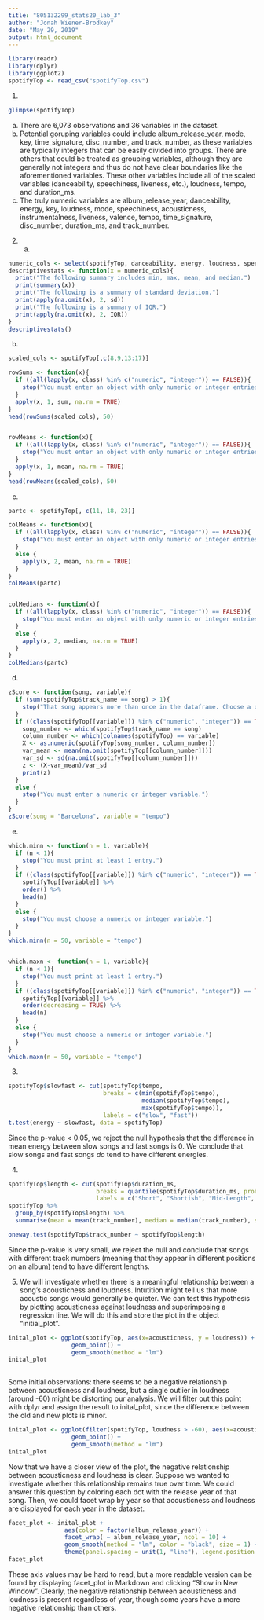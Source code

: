 ---
title: "805132299_stats20_lab_3"
author: "Jonah Wiener-Brodkey"
date: "May 29, 2019"
output: html_document
---

```{r, message = FALSE, warning = FALSE}
library(readr)
library(dplyr)
library(ggplot2)
spotifyTop <- read_csv("spotifyTop.csv")
```
  
1. 
```{r}
glimpse(spotifyTop)
```
  a. There are 6,073 observations and 36 variables in the dataset.
  b. Potential goruping variables could include album_release_year, mode, key, time_signature, disc_number, and track_number, as these variables are typically integers that can be easily divided into groups. There are others that could be treated as grouping variables, although they are generally not integers and thus do not have clear boundaries like the aforementioned variables. These other variables include all of the scaled variables (danceability, speechiness, liveness, etc.), loudness, tempo, and duration_ms.
  c. The truly numeric variables are album_release_year, danceability, energy, key, loudness, mode, speechiness, acousticness, instrumentalness, liveness, valence, tempo, time_signature, disc_number, duration_ms, and track_number.


2. a. 
```{r}
numeric_cols <- select(spotifyTop, danceability, energy, loudness, speechiness, acousticness, instrumentalness, liveness, valence, tempo, duration_ms)
descriptivestats <- function(x = numeric_cols){
  print("The following summary includes min, max, mean, and median.")
  print(summary(x))
  print("The following is a summary of standard deviation.")
  print(apply(na.omit(x), 2, sd))
  print("The following is a summary of IQR.")
  print(apply(na.omit(x), 2, IQR))
}
descriptivestats()
```
  b.
```{r}
scaled_cols <- spotifyTop[,c(8,9,13:17)]

rowSums <- function(x){
  if ((all(lapply(x, class) %in% c("numeric", "integer")) == FALSE)){
    stop("You must enter an object with only numeric or integer entries.")
  }
  apply(x, 1, sum, na.rm = TRUE)
}
head(rowSums(scaled_cols), 50)


rowMeans <- function(x){
  if ((all(lapply(x, class) %in% c("numeric", "integer")) == FALSE)){
    stop("You must enter an object with only numeric or integer entries.")
  }
  apply(x, 1, mean, na.rm = TRUE)
}
head(rowMeans(scaled_cols), 50)

```
  c. 
```{r}
partc <- spotifyTop[, c(11, 18, 23)]

colMeans <- function(x){
  if ((all(lapply(x, class) %in% c("numeric", "integer")) == FALSE)){
    stop("You must enter an object with only numeric or integer entries.")
  }
  else {
    apply(x, 2, mean, na.rm = TRUE)
  }
}
colMeans(partc)


colMedians <- function(x){
  if ((all(lapply(x, class) %in% c("numeric", "integer")) == FALSE)){
    stop("You must enter an object with only numeric or integer entries.")
  }
  else {
    apply(x, 2, median, na.rm = TRUE)
  }
}
colMedians(partc)

```
  d.
```{r}
zScore <- function(song, variable){
  if (sum(spotifyTop$track_name == song) > 1){
    stop("That song appears more than once in the dataframe. Choose a different song.")
  }
  if ((class(spotifyTop[[variable]]) %in% c("numeric", "integer")) == TRUE){
    song_number <- which(spotifyTop$track_name == song)
    column_number <- which(colnames(spotifyTop) == variable)
    X <- as.numeric(spotifyTop[song_number, column_number])
    var_mean <- mean(na.omit(spotifyTop[[column_number]]))
    var_sd <- sd(na.omit(spotifyTop[[column_number]]))
    z <- (X-var_mean)/var_sd
    print(z)
  }
  else {
    stop("You must enter a numeric or integer variable.")
  }
}
zScore(song = "Barcelona", variable = "tempo")
```
  e.
```{r}
which.minn <- function(n = 1, variable){
  if (n < 1){
    stop("You must print at least 1 entry.")
  }
  if ((class(spotifyTop[[variable]]) %in% c("numeric", "integer")) == TRUE){
    spotifyTop[[variable]] %>%
    order() %>%
    head(n)
  }
  else {
    stop("You must choose a numeric or integer variable.")
  }
}
which.minn(n = 50, variable = "tempo")


which.maxn <- function(n = 1, variable){
  if (n < 1){
    stop("You must print at least 1 entry.")
  }
  if ((class(spotifyTop[[variable]]) %in% c("numeric", "integer")) == TRUE){
    spotifyTop[[variable]] %>%
    order(decreasing = TRUE) %>%
    head(n)
  }
  else {
    stop("You must choose a numeric or integer variable.")
  }
}
which.maxn(n = 50, variable = "tempo")
```

3. 
```{r}
spotifyTop$slowfast <- cut(spotifyTop$tempo,
                           breaks = c(min(spotifyTop$tempo),
                                      median(spotifyTop$tempo),
                                      max(spotifyTop$tempo)),
                           labels = c("slow", "fast"))
t.test(energy ~ slowfast, data = spotifyTop)

```
Since the p-value < 0.05, we reject the null hypothesis that the difference in mean energy between slow songs and fast songs is 0. We conclude that slow songs and fast songs *do* tend to have different energies.

4. 
```{r}
spotifyTop$length <- cut(spotifyTop$duration_ms,
                         breaks = quantile(spotifyTop$duration_ms, probs = c(0, 0.2, 0.4, 0.6, 0.8, 1)),
                         labels = c("Short", "Shortish", "Mid-Length", "Longish", "Long"))
spotifyTop %>%
  group_by(spotifyTop$length) %>%
  summarise(mean = mean(track_number), median = median(track_number), sd = sd(track_number))

oneway.test(spotifyTop$track_number ~ spotifyTop$length)
```
Since the p-value is very small, we reject the null and conclude that songs with different track numbers (meaning that they appear in different positions on an album) tend to have different lengths.

5.
We will investigate whether there is a meaningful relationship between a song's acousticness and loudness. Intutition might tell us that more acoustic songs would generally be quieter. We can test this hypothesis by plotting acousticness against loudness and superimposing a regression line. We will do this and store the plot in the object "initial_plot".
```{r}
inital_plot <- ggplot(spotifyTop, aes(x=acousticness, y = loudness)) + 
                  geom_point() +
                  geom_smooth(method = "lm")
inital_plot
  
```
Some initial observations: there seems to be a negative relationship between acousticness and loudness, but a single outlier in loudness (around -60) might be distorting our analysis. We will filter out this point with dplyr and assign the result to inital_plot, since the difference between the old and new plots is minor.

```{r}
inital_plot <- ggplot(filter(spotifyTop, loudness > -60), aes(x=acousticness, y = loudness)) + 
                  geom_point() +
                  geom_smooth(method = "lm")
inital_plot
```

Now that we have a closer view of the plot, the negative relationship between acousticness and loudness is clear. Suppose we wanted to investigate whether this relationship remains true over time. We could answer this question by coloring each dot with the release year of that song. Then, we could facet wrap by year so that acousticness and loudness are displayed for each year in the dataset.
```{r}
facet_plot <- inital_plot +
                aes(color = factor(album_release_year)) +
                facet_wrap( ~ album_release_year, ncol = 10) +
                geom_smooth(method = "lm", color = "black", size = 1) +
                theme(panel.spacing = unit(1, "line"), legend.position = "none")
facet_plot
```

These axis values may be hard to read, but a more readable version can be found by displaying facet_plot in Markdown and clicking "Show in New Window". Clearly, the negative relationship between acousticness and loudness is present regardless of year, though some years have a more negative relationship than others.
